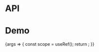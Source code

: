 
<Meta title="Packages/FocusVisible" component={FocusVisibleContainer} />

# API

<ArgsTable />

# Demo

<Canvas>
  <Story
    name="FocusVisible"
    args={{ as: 'hook' }}
    argTypes={{
      as: { options: ['container', 'hook'], control: 'radio', table: { category: 'Story' } },
      className: { control: false },
      dataAttribute: { control: false }
    }}
  >
    {args => {
      const scope = useRef();
      return <FocusVisibleStory {...args} scope={scope} />;
    }}
  </Story>
</Canvas>
